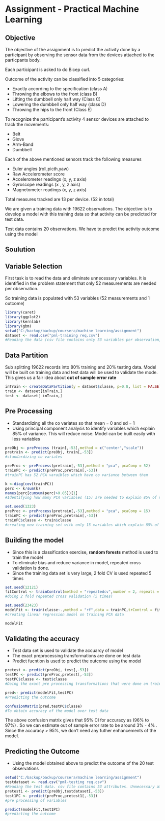 Assignment - Practical Machine Learning
========================================================

Objective
---------

The objective of the assignment is to predict the activity done by a participant by observing the sensor data from the devices attached to the particpants body.

Each participant is asked to do Bicep curl.

Outcome of the activity can be classified into 5 categories:


  - Exactly according to the specification (class A)
  - Throwing the elbows to the front (class B)
  - Lifting the dumbbell only half way (Class C)
  - Lowering the dumbbell only half way (class D)
  - Throwing the hips to the front (Class E)

To recognize the participant's activity 4 sensor devices are attached to track the movements:

  - Belt
  - Glove
  - Arm-Band
  - Dumbbell
  
Each of the above mentioned sensors track the following measures

  - Euler angles (roll,picth,yaw)
  - Raw Accelerometer score
  - Accelerometer readings (x, y, z axis)
  - Gyroscope readings (x , y, z axis)
  - Magnetometer readings (x, y, z axis)

Total measures tracked are 13 per device. (52 in total)


We are given a training data with 19622 observations. The objective is to develop a model with this training data so that activity can be predicted for test data.

Test data contains 20 observations. We have to predict the activity outcome using the model

Soulution
---------

Variable Selection
------------------

First task is to read the data and eliminate unnecessary variables. It is identified in the problem statement that only 52 measurements are needed per observation.

So training data is populated with  53 variables (52 measurements and 1 outcome) 


```r

library(caret)
library(ggplot2)
library(kernlab)
library(gbm)
setwd("C:/backup/backup/coursera/machine learning/assignment")
dataset <- read.csv("pml-training req.csv")
#Reading the data (csv file contains only 53 variables per observation,removed unnecessary variables)

```

Data Partition
------------------

Sub splitting 19622 records into 80% training and 20% testing data. Model will be built on training data and test data will be used to validate the mode. This gives us a fair idea about **out of sample error rate**


```r
inTrain <- createDataPartition(y = dataset$classe, p=0.8, list = FALSE)
train <- dataset[inTrain,]
test <- dataset[-inTrain,]
```

Pre Processing
--------------

  - Standardizing all the co variates so that mean = 0 and sd = 1
  - Using principal component analysis to identify variables which explain 85% of variance. This will reduce noise. Model can be built easily with less variables
  
 

```r

preObj <- preProcess (train[,-53],method = c("center","scale"))
pretrain <- predict(preObj, train[,-53])
#standardizing co variates

preProc <- preProcess(pretrain[,-53],method = "pca", pcaComp = 52)
trainPC <- predict(preProc,pretrain[,-53])
#trainPC has 52 PCA varaibles which have co variance between them

k <-diag(cov(trainPC))
perc <- k/sum(k)
names(perc[cumsum(perc)>0.85])[1]
#Identifying how many PCA variables (15) are needed to explain 85% of variance 

set.seed(1323)
preProc <- preProcess(pretrain[,-53],method = "pca", pcaComp = 15)
trainPC <- predict(preProc,pretrain[,-53])
trainPC$classe <- train$classe
#creating new training set with only 15 variables which explain 85% of variance

```
 
 
 Building the model
-------------------

  - Since this is a classification exercise, **random forests** method is used to train the model
  - To eliminate bias and reduce variance in model, repeated cross validation is done.
  - Since the training data set is very large, 2 fold CV is used repeated 5 times
  


```r
set.seed(12121)
fitControl <- trainControl(method = "repeatedcv",number = 2, repeats = 5)
#doing 2 fold repeated cross validation (5 times)

set.seed(23423)
modelFit <- train(classe~.,method = "rf",data = trainPC,trControl = fitControl)
#creating linear regression model on training PCA data

modelFit
```
  
Validating the accuracy
-----------------------

  - Test data set is used to validate the accuarcy of model
  - The exact preprocessing transformations are done on test data
  - Predict fucntion is used to predict the outcome using the model
  

```r

pretest <- predict(preObj, test[,-53])
testPC <- predict(preProc,pretest[,-53])
testPC$classe <- test$classe
#Doing the exact pre processing transformations that were done on training date

pred<- predict(modelFit,testPC)
#Predicting the outcome

confusionMatrix(pred,testPC$classe)
#To obtain accuracy of the model over test data
```  

The above confusion matrix gives that 95% CI for accuracy as (96% to 97%) . So we can estimate out of sample error rate to be around 3% - 4% . Since the accuracy > 95%, we don't need any futher enhancements of the model.

  
Predicting the Outcome
-----------------------

  - Using the model obtained above to predict the outcome of the 20 test observations
  
```r

setwd("C:/backup/backup/coursera/machine learning/assignment")
testdataset <- read.csv("pml-testing req.csv")
#Reading the test data. csv file contains 53 attributes. Unnecessary attributes are removed
pretest1 <- predict(preObj,testdataset[,-53])
test1PC <- predict(preProc,pretest1[,-53])
#pre processing of variables

predict(modelFit,test1PC)
#predicting the outcome

```   